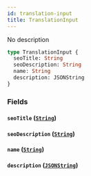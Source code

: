 ```yaml
---
id: translation-input
title: TranslationInput
---
```


No description

```graphql
type TranslationInput {
  seoTitle: String
  seoDescription: String
  name: String
  description: JSONString
}
```

### Fields

#### `seoTitle` ([`String`](/api-reference/scalars/string.mdx))

#### `seoDescription` ([`String`](/api-reference/scalars/string.mdx))

#### `name` ([`String`](/api-reference/scalars/string.mdx))

#### `description` ([`JSONString`](/api-reference/scalars/json-string.mdx))
